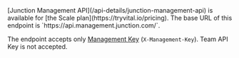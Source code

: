 <Info>
[Junction Management API](/api-details/junction-management-api) is available for [the Scale plan](https://tryvital.io/pricing).
</Info>

<Tip>
The base URL of this endpoint is `https://api.management.junction.com/`.

The endpoint accepts only [Management Key](/api-details/junction-management-api#authentication) (`X-Management-Key`).
Team API Key is not accepted.
</Tip>
